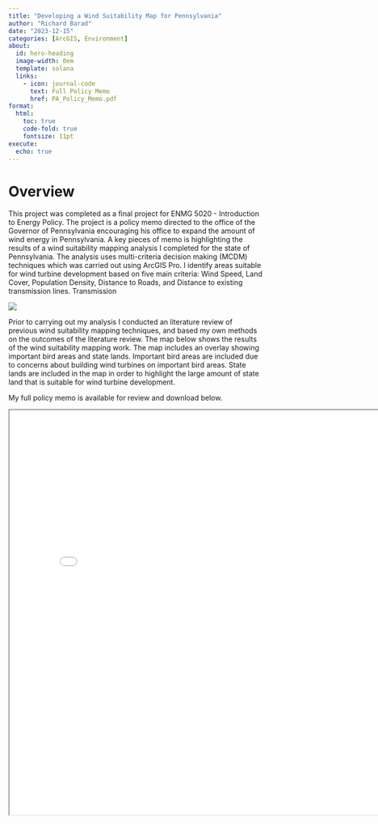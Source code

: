 ```yaml
---
title: "Developing a Wind Suitability Map for Pennsylvania"
author: "Richard Barad"
date: "2023-12-15"
categories: [ArcGIS, Environment]
about:
  id: hero-heading
  image-width: 0em
  template: solana
  links:
    - icon: journal-code
      text: Full Policy Memo
      href: PA_Policy_Memo.pdf
format: 
  html:
    toc: true
    code-fold: true
    fontsize: 11pt
execute:
  echo: true
---
```


# Overview

::: {.grid}

<!-- Left column has a width of 4/12 and shows a picture of me -->
::: {.g-col-6}
::: {.left-align}

This project was completed as a final project for ENMG 5020 - Introduction to Energy Policy. The project is a policy memo directed to the office of the Governor of Pennsylvania  encouraging his office to expand the amount of wind energy in Pennsylvania. A key pieces of memo is highlighting the results of a wind suitability mapping analysis I completed for the state of Pennsylvania. The analysis uses multi-criteria decision making (MCDM) techniques which was carried out using ArcGIS Pro. I identify areas suitable for wind turbine development based on five main criteria: Wind Speed, Land Cover, Population Density, Distance to Roads, and Distance to existing transmission lines. Transmission

:::
:::


::: {.g-col-6}
![](PA_wind_map.png)
:::
:::

Prior to carrying out my analysis I conducted an literature review of previous wind suitability mapping techniques, and based my own methods on the outcomes of the literature review. The map below shows the results of the wind suitability mapping work. The map includes an overlay showing important bird areas and state lands. Important bird areas are included due to concerns about building wind turbines on important bird areas. State lands are included in the map in order to highlight the large amount of state land that is suitable for wind turbine development.

My full policy memo is available for review and download below.

```{=html}
<iframe 
  width="800" 
  height="800" 
  src="PA_Policy_Memo.pdf">
</iframe>
```

